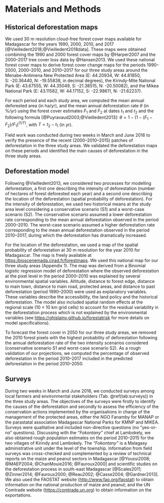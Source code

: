 # Materials and Methods

## Historical deforestation maps

We used 30 m resolution cloud-free forest cover maps available for Madagascar for the years 1990, 2000, 2010, and 2017 [@Vieilledent2018;@Vieilledent2018data]. These maps were obtained combining the 1990 and 2000 forest cover maps by @Harper2007 and the 2000--2017 tree cover loss data by @Hansen2013. We used these national forest cover maps to derive forest cover change maps for the periods 1990--2000, 2000--2010, and 2010--2017 for our three study areas around the Menabe-Antimena New Protected Area (E: 44.20934, W: 44.81850, S: -20.36440, N: -19.55838, in decimal degrees), the Kirindy-Mite National Park (E: 43.67555, W: 44.35049, S: -21.38515, N: -20.50082), and the Mikea National Park (E: 43.11582, W: 44.17152, S: -22.98611, N: -21.62237).

For each period and each study area, we computed the mean annual deforested area (in ha/yr), and the mean annual deforestation rate $\theta$ (in %/yr) using the forest cover estimates $F_1$ and $F_2$ at dates $t_1$ and $t_2$ and the following formula [@Puyravaud2003;@Vieilledent2013]: $\theta=1-(1-(F_1-F_2)/F_1)^{(1/T)}$, with $T=t_2-t_1$ (in yr). 

Field work was conducted during two weeks in March and June 2016 to verify the presence of the recent (2000--2010--2015) patches of deforestation in the three study areas. We validated the deforestation maps on these periods and identified the main causes of deforestation in the three study areas. 

## Deforestation model

Following @Vieilledent2013, we considered two processes for modelling deforestation, a first one describing the intensity of deforestation (number of hectares of forest deforested each year) and a second one describing the location of the deforestation (spatial probability of deforestation). For the intensity of deforestation, we used two historical means at the study area level considering a conservative scenario (S1) and a worst-case scenario (S2). The conservative scenario assumed a lower deforestation rate corresponding to the mean annual deforestation observed in the period 2000--2010. The worst-case scenario assumed a higher deforestation rate corresponding to the mean annual deforestation observed in the period 2010--2017, during which the deforestation has dramatically increased.

For the location of the deforestation, we used a map of the spatial probability of deforestation at 30 m resolution for the year 2010 for Madagascar. The map is freely available at <https:/bioscenemada.cirad.fr/forestmaps>. We used this national map for our three study areas (Appendix 1). The map was derived from a Binomial logistic regression model of deforestation where the observed deforestation at the pixel level in the period 2000--2010 was explained by several environmental spatial variables. Altitude, distance to forest edge, distance to main town, distance to main road, protected areas, and distance to past deforestation (period 1990--2000) were used as explanatory variables. These variables describe the accessibility, the land policy and the historical deforestation. The model also included spatial random effects at the regional scale (10 $\times$ 10 km grid cells) to account for the residual variability in the deforestation process which is not explained by the environmental variables (see <https://ghislainv.github.io/forestatrisk> for more details on model specifications).

To forecast the forest cover in 2050 for our three study areas, we removed the 2010 forest pixels with the highest probability of deforestation following the annual deforestation rate of the two intensity scenarios considered (conservative scenario S1 and worst-case scenario S2). As a rough validation of our projections, we computed the percentage of observed deforestation in the period 2010--2017 included in the predicted deforestation in the period 2010--2050.

## Surveys

During two weeks in March and June 2016, we conducted surveys among local farmers and environmental stakeholders (Tab. \@ref(tab:surveys)) in the three study areas. The objectives of the surveys were firstly to identify the causes of the deforestation and secondly to assess the efficiency of the conservation actions implemented by the organisations in charge of the management of the protected areas, either the NGO Fanamby for MANAP or the parastatal association Madagascar National Parks for KMNP and MIKEA. Surveys were qualitative and included non-directive questions (no "yes-or-no" questions). Discussing with the _"Fokontany"_ chief at Lambokely, we also obtained rough population estimates on the period 2010--2015 for the two villages of Kirindy and Lambokely. The _"Fokontany"_ is a Malagasy administrative unit under the level of the township. Information from field surveys was cross-checked and complemented by a review of technical reports on the maize and peanut sectors in Madagascar [@Youssi2008; @MAEP2004; @ChanMouie2016; @Fauroux2000] and scientific studies on the deforestation process in south-east Madagascar [@Scales2011; @Zinner2014; @Fauroux2000; @Reau2002; @Casse2004; @Gardner2013]. We also used the FAOSTAT website (<http://www.fao.org/faostat>) to obtain information on the national production of maize and peanut; and the UN Comtrade website (<https://comtrade.un.org>) to obtain information on the exportations.

\newpage